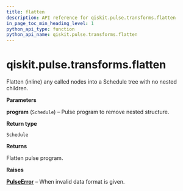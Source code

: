 ```yaml
---
title: flatten
description: API reference for qiskit.pulse.transforms.flatten
in_page_toc_min_heading_level: 1
python_api_type: function
python_api_name: qiskit.pulse.transforms.flatten
---
```


# qiskit.pulse.transforms.flatten

<Function id="qiskit.pulse.transforms.flatten" isDedicatedPage={true} github="https://github.com/qiskit/qiskit/tree/stable/0.19/qiskit/pulse/transforms/canonicalization.py" signature="flatten(program)">
  Flatten (inline) any called nodes into a Schedule tree with no nested children.

  **Parameters**

  **program** (`Schedule`) – Pulse program to remove nested structure.

  **Return type**

  `Schedule`

  **Returns**

  Flatten pulse program.

  **Raises**

  [**PulseError**](pulse#qiskit.pulse.PulseError "qiskit.pulse.PulseError") – When invalid data format is given.
</Function>

